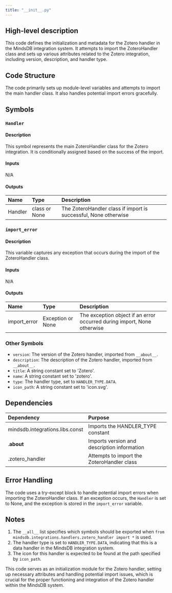 ```yaml
---
title: "__init__.py"
---
```


## High-level description
This code defines the initialization and metadata for the Zotero handler in the MindsDB integration system. It attempts to import the ZoteroHandler class and sets up various attributes related to the Zotero integration, including version, description, and handler type.

## Code Structure
The code primarily sets up module-level variables and attempts to import the main handler class. It also handles potential import errors gracefully.

## Symbols

### `Handler`
#### Description
This symbol represents the main ZoteroHandler class for the Zotero integration. It is conditionally assigned based on the success of the import.

#### Inputs
N/A

#### Outputs
| Name | Type | Description |
|:-----|:-----|:------------|
| Handler | class or None | The ZoteroHandler class if import is successful, None otherwise |

### `import_error`
#### Description
This variable captures any exception that occurs during the import of the ZoteroHandler class.

#### Inputs
N/A

#### Outputs
| Name | Type | Description |
|:-----|:-----|:------------|
| import_error | Exception or None | The exception object if an error occurred during import, None otherwise |

### Other Symbols
- `version`: The version of the Zotero handler, imported from `__about__`.
- `description`: The description of the Zotero handler, imported from `__about__`.
- `title`: A string constant set to 'Zotero'.
- `name`: A string constant set to 'zotero'.
- `type`: The handler type, set to `HANDLER_TYPE.DATA`.
- `icon_path`: A string constant set to 'icon.svg'.

## Dependencies
| Dependency | Purpose |
|:-----------|:--------|
| mindsdb.integrations.libs.const | Imports the HANDLER_TYPE constant |
| .__about__ | Imports version and description information |
| .zotero_handler | Attempts to import the ZoteroHandler class |

## Error Handling
The code uses a try-except block to handle potential import errors when importing the ZoteroHandler class. If an exception occurs, the `Handler` is set to None, and the exception is stored in the `import_error` variable.

## Notes
1. The `__all__` list specifies which symbols should be exported when `from mindsdb.integrations.handlers.zotero_handler import *` is used.
2. The handler type is set to `HANDLER_TYPE.DATA`, indicating that this is a data handler in the MindsDB integration system.
3. The icon for this handler is expected to be found at the path specified by `icon_path`.

This code serves as an initialization module for the Zotero handler, setting up necessary attributes and handling potential import issues, which is crucial for the proper functioning and integration of the Zotero handler within the MindsDB system.